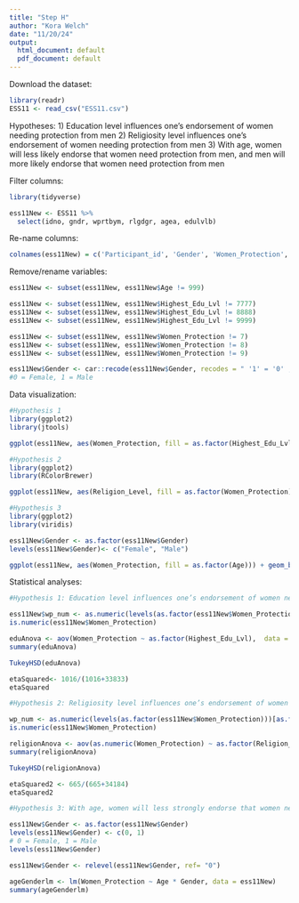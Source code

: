 ```yaml
---
title: "Step H"
author: "Kora Welch"
date: "11/20/24"
output:
  html_document: default
  pdf_document: default
---
```

Download the dataset:
```r
library(readr)
ESS11 <- read_csv("ESS11.csv")
```

Hypotheses:
1) Education level influences one’s endorsement of women needing protection from men
2) Religiosity level influences one’s endorsement of women needing protection from men
3) With age, women will less likely endorse that women need protection from men, and men will more likely endorse that women need protection from men


Filter columns:
```r
library(tidyverse)

ess11New <- ESS11 %>%
  select(idno, gndr, wprtbym, rlgdgr, agea, edulvlb)
```

Re-name columns:
```r
colnames(ess11New) = c('Participant_id', 'Gender', 'Women_Protection', 'Religion_Level', 'Age', 'Highest_Edu_Lvl')
```

Remove/rename variables:
```r
ess11New <- subset(ess11New, ess11New$Age != 999)

ess11New <- subset(ess11New, ess11New$Highest_Edu_Lvl != 7777)
ess11New <- subset(ess11New, ess11New$Highest_Edu_Lvl != 8888)
ess11New <- subset(ess11New, ess11New$Highest_Edu_Lvl != 9999)

ess11New <- subset(ess11New, ess11New$Women_Protection != 7)
ess11New <- subset(ess11New, ess11New$Women_Protection != 8)
ess11New <- subset(ess11New, ess11New$Women_Protection != 9)

ess11New$Gender <- car::recode(ess11New$Gender, recodes = " '1' = '0' ; '2' = '1' ")
#0 = Female, 1 = Male
```


Data visualization:
```r
#Hypothesis 1
library(ggplot2)
library(jtools)

ggplot(ess11New, aes(Women_Protection, fill = as.factor(Highest_Edu_Lvl))) + geom_bar() + scale_color_manual() + theme_apa() + labs(x = "Belief that Women Need Protection From Men", y = "Frequency", title = "Education Level and Benevolent Sexism") + theme(text = element_text(family = "Times New Roman")) + scale_x_continuous(limits = c(0, 6), breaks = 1:5) + theme(strip.text.x = element_text(size = 12)) + theme(axis.text.x = element_text(size = 12)) + theme(axis.text.y = element_text(size = 12)) + theme(axis.title.x = element_text(size = 12)) + theme(axis.title.y = element_text(size = 12)) 
```


```r
#Hypothesis 2
library(ggplot2)
library(RColorBrewer)

ggplot(ess11New, aes(Religion_Level, fill = as.factor(Women_Protection))) + geom_bar() + labs(x = "Religion Level", y = "Count") + scale_fill_brewer(palette = "Reds") + theme_apa() + labs(x = "Religion Level", y ="Frequency", title = "Religion Level and Benevolent Sexism Endorsement") + theme(text = element_text(family = "Times New Roman")) +  theme(strip.text.x = element_text(size = 12)) + theme(axis.text.x = element_text(size = 12)) + theme(axis.text.y = element_text(size = 12)) + theme(axis.title.x = element_text(size = 12)) + theme(axis.title.y = element_text(size = 12)) + scale_x_continuous(limits = c(-1, 11), breaks = 0:10)
```


```r
#Hypothesis 3
library(ggplot2)
library(viridis)

ess11New$Gender <- as.factor(ess11New$Gender)
levels(ess11New$Gender)<- c("Female", "Male")

ggplot(ess11New, aes(Women_Protection, fill = as.factor(Age))) + geom_bar() + facet_wrap(~Gender) + scale_color_manual() + labs(x = "Belief that Women Need Protection From Men", y = "Frequency", title = "Genders' Benevolent Sexism Ratings and Age") + theme_apa() + theme(text = element_text(family = "Times New Roman")) + scale_x_continuous(limits = c(0, 6), breaks = 1:5) + theme(strip.text.x = element_text(size = 12)) + theme(axis.text.x = element_text(size = 12)) + theme(axis.text.y = element_text(size = 12)) + theme(axis.title.x = element_text(size = 12)) + theme(axis.title.y = element_text(size = 12))
```


Statistical analyses: 
```r
#Hypothesis 1: Education level influences one’s endorsement of women needing protection from men

ess11New$wp_num <- as.numeric(levels(as.factor(ess11New$Women_Protection)))[as.factor(ess11New$Women_Protection)]
is.numeric(ess11New$Women_Protection)

eduAnova <- aov(Women_Protection ~ as.factor(Highest_Edu_Lvl),  data = ess11New)
summary(eduAnova)

TukeyHSD(eduAnova)

etaSquared<- 1016/(1016+33833)
etaSquared
```


```r
#Hypothesis 2: Religiosity level influences one’s endorsement of women needing protection from men

wp_num <- as.numeric(levels(as.factor(ess11New$Women_Protection)))[as.factor(ess11New$Women_Protection)]
is.numeric(ess11New$Women_Protection)

religionAnova <- aov(as.numeric(Women_Protection) ~ as.factor(Religion_Level), data = ess11New)
summary(religionAnova)

TukeyHSD(religionAnova)

etaSquared2 <- 665/(665+34184)
etaSquared2
```


```r
#Hypothesis 3: With age, women will less strongly endorse that women need protection from men, and men will more strongly endorse that women need protection from men

ess11New$Gender <- as.factor(ess11New$Gender)
levels(ess11New$Gender) <- c(0, 1) 
# 0 = Female, 1 = Male
levels(ess11New$Gender)

ess11New$Gender <- relevel(ess11New$Gender, ref= "0") 

ageGenderlm <- lm(Women_Protection ~ Age * Gender, data = ess11New)
summary(ageGenderlm)
```



